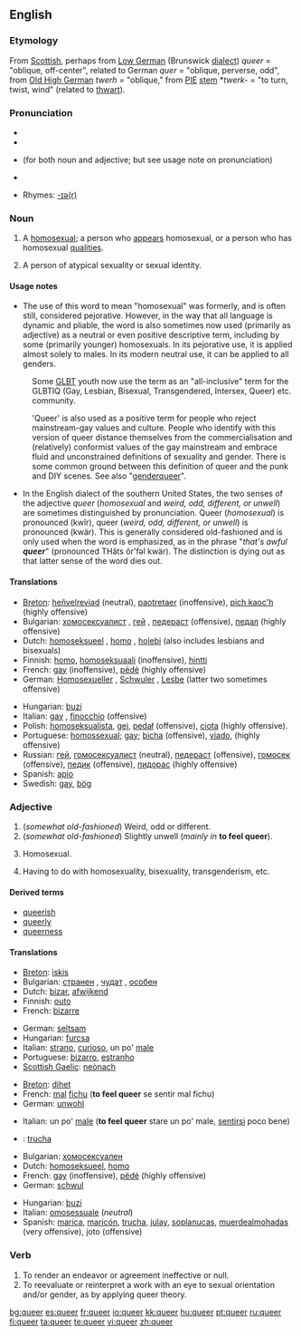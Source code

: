 ==English==
{{wikipedia}}

===Etymology===
From [[Scottish]], perhaps from [[Low German]] (Brunswick [[dialect]]) ''queer'' = "oblique, off-center", related to German ''quer'' = "oblique, perverse, odd", from [[Old High German]] ''twerh'' = "oblique," from [[PIE]] [[stem]] *''twerk-'' = "to turn, twist, wind" (related to [[thwart]]).

===Pronunciation===
* {{IPA|/kwir/}}
* {{SAMPA|/kwir/}}
* {{enPR|kwîr}} (for both noun and adjective; but see usage note on pronunciation)
* {{audio|en-us-queer.ogg|Audio (US)}}

* Rhymes: [[Rhymes:English:-ɪə(r)|-ɪə(r)]]

===Noun===
{{en-noun}}

# {{context|Derogatory, slang}} A [[homosexual]]; a person who [[appear|appears]] homosexual, or a person who has homosexual [[quality|qualities]].
# {{context|slang}} A person of atypical sexuality or sexual identity.

====Usage notes====
* The use of this word to mean "homosexual" was formerly, and is often still, considered pejorative.  However, in the way that all language is dynamic and pliable, the word is also sometimes now used (primarily as adjective) as a neutral or even positive descriptive term, including by some (primarily younger) homosexuals. In its pejorative use, it is applied almost solely to males. In its modern neutral use, it can be applied to all genders.

: Some [[GLBT]] youth now use the term as an "all-inclusive" term for the GLBTIQ (Gay, Lesbian, Bisexual, Transgendered, Intersex, Queer) etc. community.

: 'Queer' is also used as a positive term for people who reject mainstream-gay values and culture.  People who identify with this version of queer distance themselves from the commercialisation and (relatively) conformist values of the gay mainstream and embrace fluid and unconstrained definitions of sexuality and gender.  There is some common ground between this definition of queer and the punk and DIY scenes. See also "[[genderqueer]]".

* In the English dialect of the southern United States, the two senses of the adjective ''queer'' (''homosexual'' and ''weird, odd, different, or unwell'') are sometimes distinguished by pronunciation.  Queer (''homosexual'') is pronounced (kwîr), queer (''weird, odd, different, or unwell'') is pronounced (kwär).  This is generally considered old-fashioned and is only used when the word is emphasized, as in the phrase "''that's awful '''queer'''''" (pronounced THăts ôr'fəl kwär).  The distinction is dying out as that latter sense of the word dies out.

====Translations====
{{trans-top}}
* [[Breton]]: [[heñvelreviad]] {{m}} (neutral), [[paotretaer]] {{m}} (inoffensive), [[pich kaoc'h]] {{m}} (highly offensive)
* Bulgarian: [[хомосексуалист]] {{m}}, [[гей]] {{m}}, [[педераст]] {{m}} (offensive), [[педал]] {{m}}  (highly offensive)
* Dutch: [[homoseksueel]] {{m}}, [[homo]] {{m}}, [[holebi]] (also includes lesbians and bisexuals)
* Finnish: [[homo]], [[homoseksuaali]] (inoffensive), [[hintti]]
* French: [[gay]] {{m}} (inoffensive), [[pédé]] {{m}} (highly offensive)
* German: [[Homosexueller]] {{m}}, [[Schwuler]] {{m}}, [[Lesbe]] {{f}} (latter two sometimes offensive)
{{trans-mid}}
* Hungarian: [[buzi]]
* Italian: [[gay]] {{m}}, [[finocchio]] {{m}} (offensive)
* Polish: [[homoseksualista]], [[gej]], [[pedał]] (offensive), [[ciota]] (highly offensive).
* Portuguese: [[homossexual]]; [[gay]]; [[bicha]] (offensive), [[viado]], (highly offensive)
* Russian: [[гей]], [[гомосексуалист]] (neutral), [[педераст]] (offensive), [[гомосек]] (offensive), [[педик]] (offensive), [[пидорас]] (highly offensive)
* Spanish: [[apio]] {{m}}
* Swedish: [[gay]], [[bög]]
{{trans-bottom}}

===Adjective===
{{en-adj|er}}

# (''somewhat old-fashioned'') Weird, odd or different.
# (''somewhat old-fashioned'') Slightly unwell (''mainly in'' '''to feel queer''').
# {{slang}} Homosexual.
# {{slang}} Having to do with homosexuality, bisexuality, transgenderism, etc.

====Derived terms====
* [[queerish]]
* [[queerly]]
* [[queerness]]

====Translations====
{{trans-top|weird, odd, different}}
* [[Breton]]: [[iskis]]
* Bulgarian: [[странен]] {{m}}, [[чудат]] {{m}}, [[особен]] {{m}}
* Dutch: [[bizar]], [[afwijkend]]
* Finnish: [[outo]]
* French: [[bizarre]]
{{trans-mid}}
* German: [[seltsam]]
* Hungarian: [[furcsa]]
* Italian: [[strano]], [[curioso]], un po' [[male]]
* Portuguese: [[bizarro]], [[estranho]]
* [[Scottish Gaelic]]: [[neònach]]
{{trans-bottom}}

{{rfc-tsort|unparsed language line: *  ttbc Spanish :  trucha }}
{{trans-top|slightly unwell}}
* [[Breton]]: [[dihet]]
* French: [[mal]] [[fichu]] ('''to feel queer''' se sentir mal fichu)
* German: [[unwohl]]
{{trans-mid}}
* Italian: un po' [[male]] ('''to feel queer''' stare un po' male, [[sentirsi]] poco bene)
* {{ttbc|Spanish}}: [[trucha]]
{{trans-bottom}}

{{trans-top|homosexual}}
* Bulgarian: [[хомосексуален]] {{m}}
* Dutch: [[homoseksueel]], [[homo]]
* French: [[gay]] (inoffensive), [[pédé]] (highly offensive)
* German: [[schwul]]
{{trans-mid}}
* Hungarian: [[buzi]]
* Italian: [[omosessuale]] (''neutral'')
* Spanish: [[marica]], [[maricón]], [[trucha]], [[julay]], [[soplanucas]], [[muerdealmohadas]] (very offensive), joto {{m}} (offensive)
{{trans-bottom}}

{{trans-top|having to do with homosexuality, etc.}}
{{trans-bottom}}

===Verb===
{{en-verb}}

# To render an endeavor or agreement ineffective or null.
# To reevaluate or reinterpret a work with an eye to sexual orientation and/or gender, as by applying queer theory.

[[bg:queer]]
[[es:queer]]
[[fr:queer]]
[[io:queer]]
[[kk:queer]]
[[hu:queer]]
[[pt:queer]]
[[ru:queer]]
[[fi:queer]]
[[ta:queer]]
[[te:queer]]
[[vi:queer]]
[[zh:queer]]